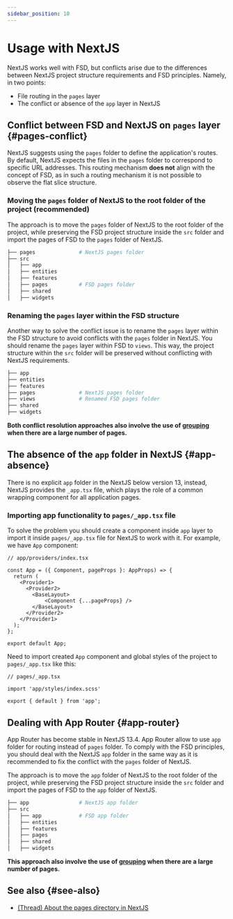 ```yaml
---
sidebar_position: 10
---
```

# Usage with NextJS

NextJS works well with FSD, but conflicts arise due to the differences between NextJS project structure requirements and FSD principles.
Namely, in two points: 

- File routing in the `pages` layer
- The conflict or absence of the `app` layer in NextJS

## Conflict between FSD and NextJS on `pages` layer {#pages-conflict}

NextJS suggests using the `pages` folder to define the application's routes. By default, NextJS expects the files in the `pages` folder to correspond to specific URL addresses.
This routing mechanism **does not** align with the concept of FSD, as in such a routing mechanism it is not possible to observe the flat slice structure.

### Moving the `pages` folder of NextJS to the root folder of the project (recommended)

The approach is to move the `pages` folder of NextJS to the root folder of the project, while preserving the FSD
project structure inside the `src` folder and import the pages of FSD to the `pages` folder of NextJS.

```sh
├── pages              # NextJS pages folder
├── src
│   ├── app
│   ├── entities
│   ├── features  
│   ├── pages          # FSD pages folder
│   ├── shared
│   ├── widgets
```

### Renaming the `pages` layer within the FSD structure

Another way to solve the conflict issue is to rename the `pages` layer within the FSD structure to avoid conflicts
with the `pages` folder in NextJS.
You should rename the `pages` layer within FSD to `views`.
This way, the project structure within the `src` folder will be preserved without conflicting with NextJS requirements.

```sh
├── app
├── entities
├── features  
├── pages              # NextJS pages folder
├── views              # Renamed FSD pages folder
├── shared
├── widgets             
```

__Both conflict resolution approaches also involve the use of [grouping](https://nextjs.org/docs/app/building-your-application/routing/route-groups) when there are a large number of pages.__

## The absence of the `app` folder in NextJS {#app-absence}

There is no explicit `app` folder in the NextJS below version 13, instead, NextJS provides the `_app.tsx` file,
which plays the role of a common wrapping component for all application pages.

### Importing app functionality to `pages/_app.tsx` file

To solve the problem you should create a component inside `app` layer to import it inside `pages/_app.tsx` file for NextJS to work with it.
For example, we have `App` component:

```tsx
// app/providers/index.tsx

const App = ({ Component, pageProps }: AppProps) => {
  return (
    <Provider1>
      <Provider2>
        <BaseLayout>
            <Component {...pageProps} />
        </BaseLayout>
      </Provider2>
    </Provider1>
  );
};

export default App;
```
Need to import created `App` component and global styles of the project to `pages/_app.tsx` like this:

```tsx
// pages/_app.tsx

import 'app/styles/index.scss'

export { default } from 'app';
```

## Dealing with App Router {#app-router}

App Router has become stable in NextJS 13.4. App Router allow to use `app` folder for routing instead of `pages` folder.
To comply with the FSD principles, you should deal with the NextJS `app` folder in the same way as it is recommended 
to fix the conflict with the `pages` folder of NextJS.

The approach is to move the `app` folder of NextJS to the root folder of the project, while preserving the FSD
project structure inside the `src` folder and import the pages of FSD to the `app` folder of NextJS.

```sh
├── app                # NextJS app folder
├── src
│   ├── app            # FSD app folder
│   ├── entities
│   ├── features  
│   ├── pages
│   ├── shared
│   ├── widgets
```

__This approach also involve the use of [grouping](https://nextjs.org/docs/app/building-your-application/routing/route-groups) when there are a large number of pages.__

## See also {#see-also}

- [(Thread) About the pages directory in NextJS](https://t.me/feature_sliced/3623)
